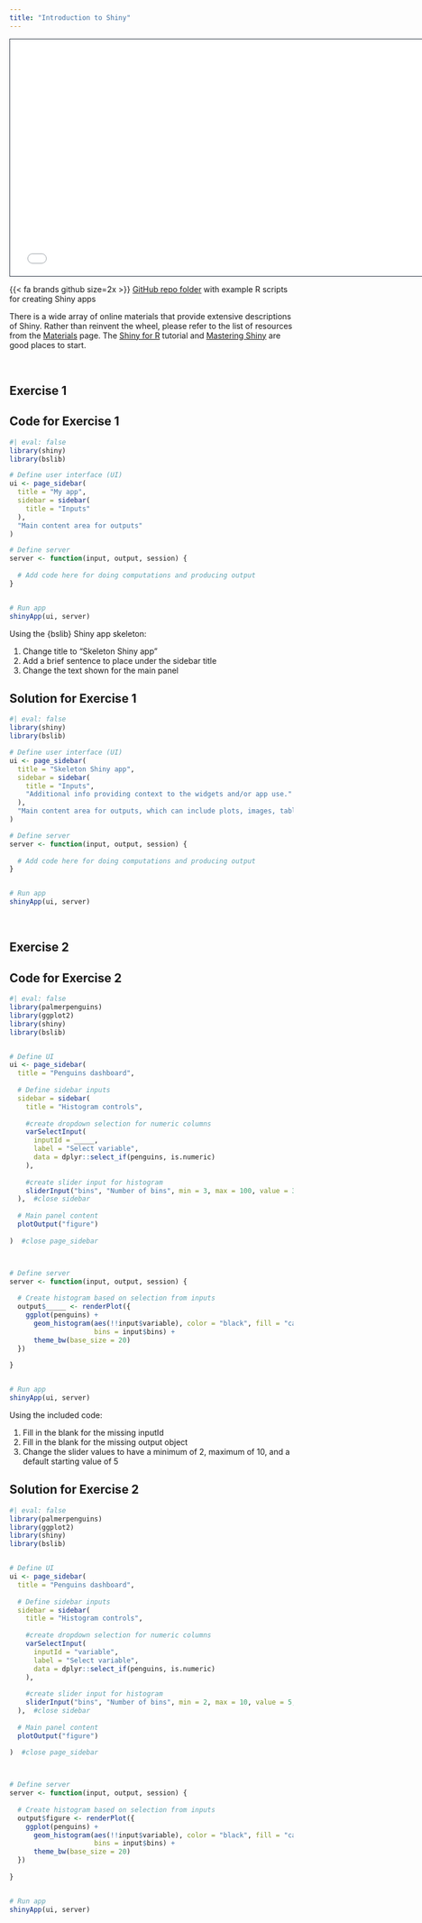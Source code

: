 ```yaml
---
title: "Introduction to Shiny"
---
```


```{=html}
<iframe class="slide-deck" src="Day1/slides/Intro to Shiny.html" height="420" width="750" style="border: 1px solid #2e3846;"></iframe>
```
{{< fa brands github size=2x >}} [GitHub repo folder](https://github.com/Physalia86/Introduction-to-R-Shiny-course/tree/main/Day1/R_examples) with example R scripts for creating Shiny apps


There is a wide array of online materials that provide extensive descriptions of Shiny. Rather than reinvent the wheel, please refer to the list of resources from the [Materials](materials.qmd) page. The [Shiny for R](https://shiny.posit.co/r/getstarted/) tutorial and [Mastering Shiny](https://mastering-shiny.org) are good places to start.

<br>

## Exercise 1 {.unnumbered}

::: {.callout-note collapse=false}
## Code for Exercise 1

```r
#| eval: false
library(shiny)
library(bslib)

# Define user interface (UI)
ui <- page_sidebar(
  title = "My app",
  sidebar = sidebar(
    title = "Inputs"
  ),
  "Main content area for outputs"
)

# Define server
server <- function(input, output, session) {
  
  # Add code here for doing computations and producing output
}


# Run app
shinyApp(ui, server)

```
:::

Using the {bslib} Shiny app skeleton:

 1. Change title to "Skeleton Shiny app"
 2. Add a brief sentence to place under the sidebar title
 3. Change the text shown for the main panel
 

::: {.callout-tip collapse=true}
## Solution for Exercise 1

```r
#| eval: false
library(shiny)
library(bslib)

# Define user interface (UI)
ui <- page_sidebar(
  title = "Skeleton Shiny app",
  sidebar = sidebar(
    title = "Inputs",
    "Additional info providing context to the widgets and/or app use."
  ),
  "Main content area for outputs, which can include plots, images, tables, and text!"
)

# Define server
server <- function(input, output, session) {
  
  # Add code here for doing computations and producing output
}


# Run app
shinyApp(ui, server)

```
:::

<br>


## Exercise 2 {.unnumbered}

::: {.callout-note collapse=false}
## Code for Exercise 2

```r
#| eval: false
library(palmerpenguins)
library(ggplot2)
library(shiny)
library(bslib)


# Define UI
ui <- page_sidebar(
  title = "Penguins dashboard",
  
  # Define sidebar inputs
  sidebar = sidebar(
    title = "Histogram controls",
    
    #create dropdown selection for numeric columns
    varSelectInput(
      inputId = _____,
      label = "Select variable",
      data = dplyr::select_if(penguins, is.numeric)
    ),
    
    #create slider input for histogram
    sliderInput("bins", "Number of bins", min = 3, max = 100, value = 30, step = 1)
  ),  #close sidebar
  
  # Main panel content
  plotOutput("figure")
  
)  #close page_sidebar



# Define server
server <- function(input, output, session) {
  
  # Create histogram based on selection from inputs
  output$_____ <- renderPlot({
    ggplot(penguins) +
      geom_histogram(aes(!!input$variable), color = "black", fill = "cadetblue",
                     bins = input$bins) +
      theme_bw(base_size = 20)
  })
  
}


# Run app
shinyApp(ui, server)

```
:::

Using the included code:

 1. Fill in the blank for the missing inputId
 2. Fill in the blank for the missing output object
 3. Change the slider values to have a minimum of 2, maximum of 10, and a default starting value of 5
 

::: {.callout-tip collapse=true}
## Solution for Exercise 2

```r
#| eval: false
library(palmerpenguins)
library(ggplot2)
library(shiny)
library(bslib)


# Define UI
ui <- page_sidebar(
  title = "Penguins dashboard",
  
  # Define sidebar inputs
  sidebar = sidebar(
    title = "Histogram controls",
    
    #create dropdown selection for numeric columns
    varSelectInput(
      inputId = "variable",
      label = "Select variable",
      data = dplyr::select_if(penguins, is.numeric)
    ),
    
    #create slider input for histogram
    sliderInput("bins", "Number of bins", min = 2, max = 10, value = 5, step = 1)
  ),  #close sidebar
  
  # Main panel content
  plotOutput("figure")
  
)  #close page_sidebar



# Define server
server <- function(input, output, session) {
  
  # Create histogram based on selection from inputs
  output$figure <- renderPlot({
    ggplot(penguins) +
      geom_histogram(aes(!!input$variable), color = "black", fill = "cadetblue",
                     bins = input$bins) +
      theme_bw(base_size = 20)
  })
  
}


# Run app
shinyApp(ui, server)

```
:::